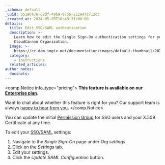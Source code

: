 ```yaml
---
_schema: default
_uuid: 551a8a7e-02df-49b9-8756-222e47c712dc
_created_at: 2024-05-03T16:48:31+00:00
details:
  title: Edit SSO/SAML authentication
  description: >-
    Learn how to edit the Single Sign-On authentication settings for your
    CloudCannon Organization.
  image: >-
    https://cc-dam.imgix.net/documentation/images/default-thumbnail/2023-Q4/CloudCannon-Documentation-Thumbnail.png
  category:
    - Instructions
  related_articles:
author_notes:
  docshots:
---
```

<comp.Notice info_type="pricing">
  **This feature is available on our [Enterprise plan](/pricing/).**

  Want to chat about whether this feature is right for you? Our support team is always <a href="mailto:success@cloudcannon.com?subject=A%20question%20about%20SSO%2FSAML" rel="noreferrer">happy to hear from you</a>.
</comp.Notice>

You can update the initial [Permission Group](/documentation/articles/what-are-permission-groups/) for SSO users and your X.509 Certificate at any time.

To edit your [SSO/SAML](/documentation/articles/what-is-sso-saml/) settings:

1. Navigate to the *Single Sign-On* page under *Org settings*.
2. Click on the *Settings* tab.
3. Edit your settings.
4. Click the *Update SAML Configuration* button.
